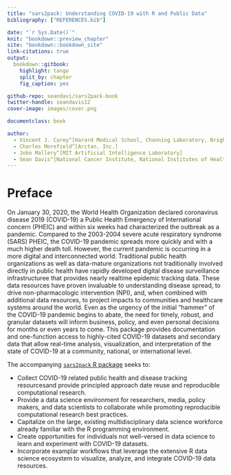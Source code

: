 ```yaml
--- 
title: "sars2pack: Understanding COVID-19 with R and Public Data"
bibliography: ["REFERENCES.bib"]

date: "`r Sys.Date()`"
knit: "bookdown::preview_chapter"
site: "bookdown::bookdown_site"
link-citations: true
output:
  bookdown::gitbook:
    highlight: tango
    split_by: chapter
    fig_caption: yes 

github-repo: seandavi/sars2pack-book
twitter-handle: seandavis12
cover-image: images/cover.png

documentclass: book

author: 
  - Vincent J. Carey^[Harard Medical School, Channing Laboratory, Brigham and Women's Hospital]
  - Charles Morefield^[Arctan, Inc.]
  - John Mallery^[MIT Artificial Intelligence Laboratory]
  - Sean Davis^[National Cancer Institute, National Institutes of Health]
---
```


# Preface {-}

On January 30, 2020, the World Health Organization declared coronavirus disease
2019 (COVID-19) a Public Health Emergency of International concern (PHEIC)
and within six weeks had characterized the outbreak as a pandemic. Compared
to the 2003-2004 severe acute respiratory syndrome (SARS) PHEIC, the
COVID-19 pandemic spreads more quickly and with a much higher death toll.
However, the current pandemic is occurring in a more digital and
interconnected world. Traditional public health organizations as well as
data-mature organizations not traditionally involved directly in public
health have rapidly developed digital disease surveillance infrastructuree
that provides nearly realtime epidemic tracking data. These data resources
have proven invaluable to understanding disease spread, to drive
non-pharmacologic intervention (NPI), and, when combined with additional
data resources, to project impacts to communities and healthcare systems
around the world. Even as the urgency of the initial "hammer" of the
COVID-19 pandemic begins to abate, the need for timely, robust, and granular
datasets will inform business, policy, and even personal decisions for
months or even years to come. This package provides documentation and
one-function access to highly-cited COVID-19 datasets and secondary data
that allow real-time analysis, visualization, and interpretation of the
state of COVID-19 at a community, national, or international level.
    
The accompanying [`sars2pack` R package](https://github.com/seandavi/sars2pack) seeks to:

* Collect COVID-19 related public health and disease tracking
resourcesand provide principled approach date reuse and
reproducible computational research.
* Provide a data science environment for researchers, media,
policy makers, and data scientists to collaborate while promoting
reproducible computational research best practices.
* Capitalize on the large, existing multidisciplinary data science
workforce already familiar with the R programming environment.
* Create opportunities for individuals not well-versed in data
science to learn and experiment with COVID-19 datasets.
* Incorporate examplar workflows that leverage the extensive R
data science ecosystem to visualize, analyze, and integrate
COVID-19 data resources.
